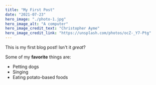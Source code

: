 ```yaml
---
title: "My First Post"
date: "2021-07-23"
hero_image: "./photo-1.jpg"
hero_image_alt: "A computer"
hero_image_credit_text: "Christopher Ayme"
hero_image_credit_link: "https://unsplash.com/photos/ocZ-_Y7-Ptg"
---
```


This is my first blog post! Isn't it *great*?

Some of my **favorite** things are:

* Petting dogs
* Singing
* Eating potato-based foods